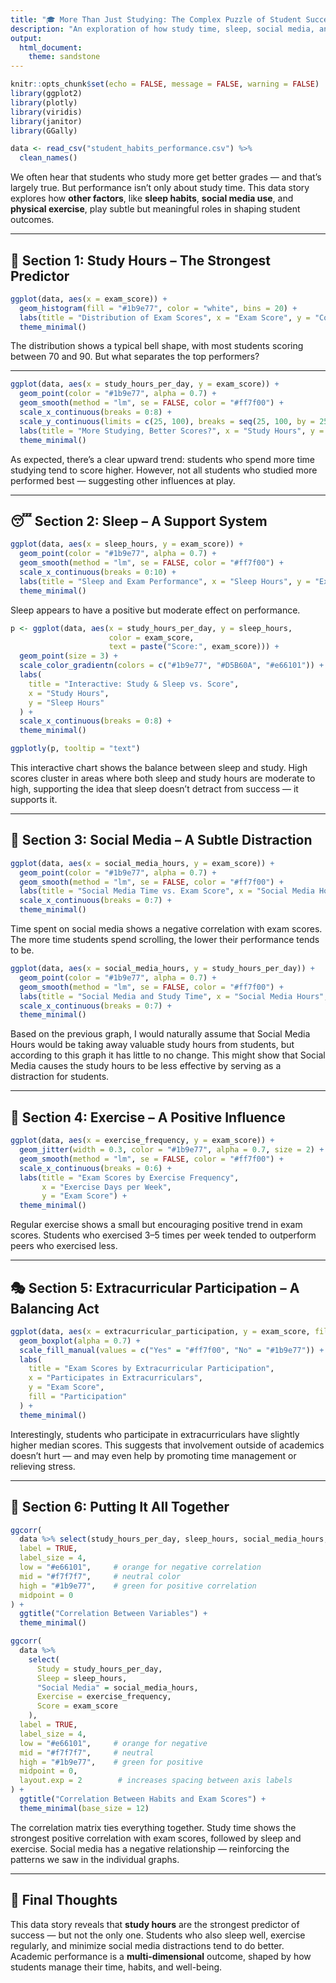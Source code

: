 ```yaml
---
title: "🎓 More Than Just Studying: The Complex Puzzle of Student Success"
description: "An exploration of how study time, sleep, social media, and exercise habits influence exam performance."
output: 
  html_document:
    theme: sandstone  
---
```


```r
knitr::opts_chunk$set(echo = FALSE, message = FALSE, warning = FALSE)
library(ggplot2)
library(plotly)
library(viridis)
library(janitor)
library(GGally)
```

```r
data <- read_csv("student_habits_performance.csv") %>%
  clean_names()
```

We often hear that students who study more get better grades — and that’s largely true. But performance isn’t only about study time. This data story explores how **other factors**, like **sleep habits**, **social media use**, and **physical exercise**, play subtle but meaningful roles in shaping student outcomes.

---

## 📍 Section 1: Study Hours – The Strongest Predictor

```r
ggplot(data, aes(x = exam_score)) +
  geom_histogram(fill = "#1b9e77", color = "white", bins = 20) +
  labs(title = "Distribution of Exam Scores", x = "Exam Score", y = "Count") +
  theme_minimal()
```

The distribution shows a typical bell shape, with most students scoring between 70 and 90. But what separates the top performers?

---

```r
ggplot(data, aes(x = study_hours_per_day, y = exam_score)) +
  geom_point(color = "#1b9e77", alpha = 0.7) +
  geom_smooth(method = "lm", se = FALSE, color = "#ff7f00") +
  scale_x_continuous(breaks = 0:8) +
  scale_y_continuous(limits = c(25, 100), breaks = seq(25, 100, by = 25)) +
  labs(title = "More Studying, Better Scores?", x = "Study Hours", y = "Exam Score") +
  theme_minimal()
```

As expected, there’s a clear upward trend: students who spend more time studying tend to score higher. However, not all students who studied more performed best — suggesting other influences at play.

---

## 😴 Section 2: Sleep – A Support System

```r
ggplot(data, aes(x = sleep_hours, y = exam_score)) +
  geom_point(color = "#1b9e77", alpha = 0.7) +
  geom_smooth(method = "lm", se = FALSE, color = "#ff7f00") +
  scale_x_continuous(breaks = 0:10) +
  labs(title = "Sleep and Exam Performance", x = "Sleep Hours", y = "Exam Score") +
  theme_minimal()
```

Sleep appears to have a positive but moderate effect on performance.

```r
p <- ggplot(data, aes(x = study_hours_per_day, y = sleep_hours, 
                      color = exam_score, 
                      text = paste("Score:", exam_score))) +
  geom_point(size = 3) +
  scale_color_gradientn(colors = c("#1b9e77", "#D5B60A", "#e66101")) +  # green → yellow → orange
  labs(
    title = "Interactive: Study & Sleep vs. Score",
    x = "Study Hours",
    y = "Sleep Hours"
  ) +
  scale_x_continuous(breaks = 0:8) +
  theme_minimal()

ggplotly(p, tooltip = "text")
```

This interactive chart shows the balance between sleep and study. High scores cluster in areas where both sleep and study hours are moderate to high, supporting the idea that sleep doesn’t detract from success — it supports it.

---

## 📱 Section 3: Social Media – A Subtle Distraction

```r
ggplot(data, aes(x = social_media_hours, y = exam_score)) +
  geom_point(color = "#1b9e77", alpha = 0.7) +
  geom_smooth(method = "lm", se = FALSE, color = "#ff7f00") +
  labs(title = "Social Media Time vs. Exam Score", x = "Social Media Hours", y = "Exam Score") +
  scale_x_continuous(breaks = 0:7) +
  theme_minimal()
```

Time spent on social media shows a negative correlation with exam scores. The more time students spend scrolling, the lower their performance tends to be.

```r
ggplot(data, aes(x = social_media_hours, y = study_hours_per_day)) +
  geom_point(color = "#1b9e77", alpha = 0.7) +
  geom_smooth(method = "lm", se = FALSE, color = "#ff7f00") +
  labs(title = "Social Media and Study Time", x = "Social Media Hours", y = "Study Hours") +
  scale_x_continuous(breaks = 0:7) +
  theme_minimal()
```

Based on the previous graph, I would naturally assume that Social Media Hours would be taking away valuable study hours from students, but according to this graph it has little to no change. This might show that Social Media causes the study hours to be less effective by serving as a distraction for students.

---

## 🏃 Section 4: Exercise – A Positive Influence

```r
ggplot(data, aes(x = exercise_frequency, y = exam_score)) +
  geom_jitter(width = 0.3, color = "#1b9e77", alpha = 0.7, size = 2) +
  geom_smooth(method = "lm", se = FALSE, color = "#ff7f00") +
  scale_x_continuous(breaks = 0:6) +
  labs(title = "Exam Scores by Exercise Frequency",
       x = "Exercise Days per Week",
       y = "Exam Score") +
  theme_minimal()
```

Regular exercise shows a small but encouraging positive trend in exam scores. Students who exercised 3–5 times per week tended to outperform peers who exercised less.

---

## 🎭 Section 5: Extracurricular Participation – A Balancing Act

```r
ggplot(data, aes(x = extracurricular_participation, y = exam_score, fill = extracurricular_participation)) +
  geom_boxplot(alpha = 0.7) +
  scale_fill_manual(values = c("Yes" = "#ff7f00", "No" = "#1b9e77")) +
  labs(
    title = "Exam Scores by Extracurricular Participation",
    x = "Participates in Extracurriculars",
    y = "Exam Score",
    fill = "Participation"
  ) +
  theme_minimal()
```

Interestingly, students who participate in extracurriculars have slightly higher median scores. This suggests that involvement outside of academics doesn’t hurt — and may even help by promoting time management or relieving stress. 

---

## 🧠 Section 6: Putting It All Together

```r
ggcorr(
  data %>% select(study_hours_per_day, sleep_hours, social_media_hours, exercise_frequency, exam_score),
  label = TRUE,
  label_size = 4,
  low = "#e66101",     # orange for negative correlation
  mid = "#f7f7f7",     # neutral color
  high = "#1b9e77",    # green for positive correlation
  midpoint = 0
) +
  ggtitle("Correlation Between Variables") +
  theme_minimal()
```
```r
ggcorr(
  data %>% 
    select(
      Study = study_hours_per_day, 
      Sleep = sleep_hours, 
      "Social Media" = social_media_hours, 
      Exercise = exercise_frequency, 
      Score = exam_score
    ),
  label = TRUE,
  label_size = 4,
  low = "#e66101",     # orange for negative
  mid = "#f7f7f7",     # neutral
  high = "#1b9e77",    # green for positive
  midpoint = 0,
  layout.exp = 2        # increases spacing between axis labels
) +
  ggtitle("Correlation Between Habits and Exam Scores") +
  theme_minimal(base_size = 12)
```

The correlation matrix ties everything together. Study time shows the strongest positive correlation with exam scores, followed by sleep and exercise. Social media has a negative relationship — reinforcing the patterns we saw in the individual graphs.

---

## 🏁 Final Thoughts

This data story reveals that **study hours** are the strongest predictor of success — but not the only one. Students who also sleep well, exercise regularly, and minimize social media distractions tend to do better. Academic performance is a **multi-dimensional** outcome, shaped by how students manage their time, habits, and well-being.
